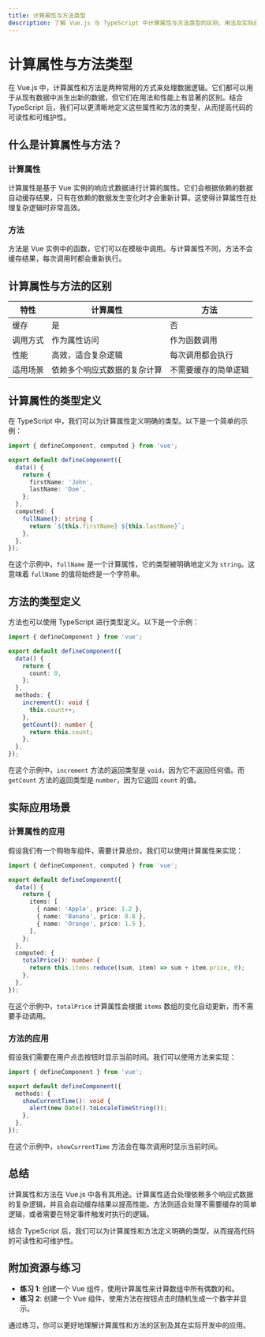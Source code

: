 ```yaml
---
title: 计算属性与方法类型
description: 了解 Vue.js 与 TypeScript 中计算属性与方法类型的区别、用法及实际应用场景。
---
```


# 计算属性与方法类型

在 Vue.js 中，计算属性和方法是两种常用的方式来处理数据逻辑。它们都可以用于从现有数据中派生出新的数据，但它们在用法和性能上有显著的区别。结合 TypeScript 后，我们可以更清晰地定义这些属性和方法的类型，从而提高代码的可读性和可维护性。

## 什么是计算属性与方法？

### 计算属性
计算属性是基于 Vue 实例的响应式数据进行计算的属性。它们会根据依赖的数据自动缓存结果，只有在依赖的数据发生变化时才会重新计算。这使得计算属性在处理复杂逻辑时非常高效。

### 方法
方法是 Vue 实例中的函数，它们可以在模板中调用。与计算属性不同，方法不会缓存结果，每次调用时都会重新执行。

## 计算属性与方法的区别

| 特性            | 计算属性                         | 方法                         |
|-----------------|----------------------------------|------------------------------|
| 缓存            | 是                               | 否                           |
| 调用方式        | 作为属性访问                     | 作为函数调用                 |
| 性能            | 高效，适合复杂逻辑               | 每次调用都会执行             |
| 适用场景        | 依赖多个响应式数据的复杂计算     | 不需要缓存的简单逻辑         |

## 计算属性的类型定义

在 TypeScript 中，我们可以为计算属性定义明确的类型。以下是一个简单的示例：

```typescript
import { defineComponent, computed } from 'vue';

export default defineComponent({
  data() {
    return {
      firstName: 'John',
      lastName: 'Doe',
    };
  },
  computed: {
    fullName(): string {
      return `${this.firstName} ${this.lastName}`;
    },
  },
});
```

在这个示例中，`fullName` 是一个计算属性，它的类型被明确地定义为 `string`。这意味着 `fullName` 的值将始终是一个字符串。

## 方法的类型定义

方法也可以使用 TypeScript 进行类型定义。以下是一个示例：

```typescript
import { defineComponent } from 'vue';

export default defineComponent({
  data() {
    return {
      count: 0,
    };
  },
  methods: {
    increment(): void {
      this.count++;
    },
    getCount(): number {
      return this.count;
    },
  },
});
```

在这个示例中，`increment` 方法的返回类型是 `void`，因为它不返回任何值。而 `getCount` 方法的返回类型是 `number`，因为它返回 `count` 的值。

## 实际应用场景

### 计算属性的应用
假设我们有一个购物车组件，需要计算总价。我们可以使用计算属性来实现：

```typescript
import { defineComponent, computed } from 'vue';

export default defineComponent({
  data() {
    return {
      items: [
        { name: 'Apple', price: 1.2 },
        { name: 'Banana', price: 0.8 },
        { name: 'Orange', price: 1.5 },
      ],
    };
  },
  computed: {
    totalPrice(): number {
      return this.items.reduce((sum, item) => sum + item.price, 0);
    },
  },
});
```

在这个示例中，`totalPrice` 计算属性会根据 `items` 数组的变化自动更新，而不需要手动调用。

### 方法的应用
假设我们需要在用户点击按钮时显示当前时间。我们可以使用方法来实现：

```typescript
import { defineComponent } from 'vue';

export default defineComponent({
  methods: {
    showCurrentTime(): void {
      alert(new Date().toLocaleTimeString());
    },
  },
});
```

在这个示例中，`showCurrentTime` 方法会在每次调用时显示当前时间。

## 总结

计算属性和方法在 Vue.js 中各有其用途。计算属性适合处理依赖多个响应式数据的复杂逻辑，并且会自动缓存结果以提高性能。方法则适合处理不需要缓存的简单逻辑，或者需要在特定事件触发时执行的逻辑。

结合 TypeScript 后，我们可以为计算属性和方法定义明确的类型，从而提高代码的可读性和可维护性。

## 附加资源与练习

- **练习 1**: 创建一个 Vue 组件，使用计算属性来计算数组中所有偶数的和。
- **练习 2**: 创建一个 Vue 组件，使用方法在按钮点击时随机生成一个数字并显示。

通过练习，你可以更好地理解计算属性和方法的区别及其在实际开发中的应用。